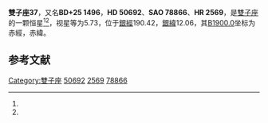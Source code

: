 {{Starbox begin
| name = 雙子座37
}}
{{Starbox observe
| epoch = [[J2000.0|J2000.0]]
| constell = [[雙子座|雙子座]]<ref name=SIMBAD>{{cite web
 | url=http://simbad.u-strasbg.fr/simbad/sim-id?Ident=HR+2569
 | title =Pulsating variable Star
 | publisher=Centre de Données astronomiques de Strasbourg
 | work=SIMBAD
 | accessdate=2012-07-13}}</ref><ref name=DATA>{{cite web
 | url=http://vizier.u-strasbg.fr/viz-bin/VizieR-5?-out.add=.&-source=5050&-corr=PK=HR&-out.max=9999&HR=2569
 | title=VizieR Detailed Page
 | accessdate=2012-07-13
 | archive-date=2016-03-04
 | archive-url=https://web.archive.org/web/20160304222730/http://vizier.u-strasbg.fr/viz-bin/VizieR-5?-out.add=.&-source=5050&-corr=PK=HR&-out.max=9999&HR=2569
 | dead-url=no
 }}</ref>
| 星官 = 
| ra = {{RA|6|55|18.6}}<ref name=SIMBAD /><ref name=DATA />
| dec = {{DEC|+25|22|32}}<ref name=SIMBAD /><ref name=DATA />
| appmag_v = 5.73<ref name=SIMBAD /><ref name=DATA />
}}
{{Starbox character
| class = G0V<ref name=SIMBAD /><ref name=DATA />
| b-v = 0.57<ref name=SIMBAD /><ref name=DATA />
| u-b = 0<ref name=SIMBAD /><ref name=DATA />
| r-i = <ref name=SIMBAD /><ref name=DATA />
| variable = 
}}
{{Starbox astrometry
| radial_v = 0
| prop_mo_ra = -11
| parallax = 0.055
| p_error = 
}}
{{Starbox catalog
| names =BD+25 1496，[[SAO星表|SAO]] 78866，[[HD星表|HD]] 50692，[[HR星表|HR]] 2569}}
{{Starbox reference |Simbad=HR+2569}}
{{Starbox end}}

'''雙子座37'''，又名'''BD+25 1496'''，'''HD 50692'''、'''SAO 78866'''、'''HR 2569'''，是[[雙子座|雙子座]]的一颗恒星<ref name=SIMBAD /><ref name=DATA />，视星等为5.73，位于[[銀道座標系|銀經]]190.42，[[銀道座標系|銀緯]]12.06，其[[B1900.0|B1900.0]]坐标为赤經{{RA|6|49|9.7}}，赤緯{{DEC|+25|12.06|3}}。

== 参考文献 ==
{{reflist}}

{{star-stub}}

{{雙子座恒星}}
{{星官|天樽|3|9}}
[[Category:雙子座|Category:雙子座]]
[[Category:HD和HDE天體|50692]]
[[Category:HR天體|2569]]
[[Category:SAO天體|78866]]